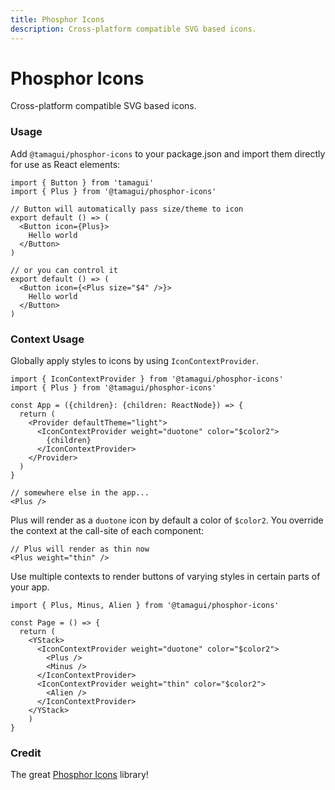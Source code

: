 ```yaml
---
title: Phosphor Icons
description: Cross-platform compatible SVG based icons.
---
```


# Phosphor Icons

<Description>Cross-platform compatible SVG based icons.</Description>

<HeroContainer noPad>
  <PhosphorIconsDemo />
</HeroContainer>

### Usage

Add `@tamagui/phosphor-icons` to your package.json and import them directly for use as React elements:

```tsx
import { Button } from 'tamagui'
import { Plus } from '@tamagui/phosphor-icons'

// Button will automatically pass size/theme to icon
export default () => (
  <Button icon={Plus}>
    Hello world
  </Button>
)

// or you can control it
export default () => (
  <Button icon={<Plus size="$4" />}>
    Hello world
  </Button>
)
```

### Context Usage

Globally apply styles to icons by using `IconContextProvider`.

```tsx
import { IconContextProvider } from '@tamagui/phosphor-icons'
import { Plus } from '@tamagui/phosphor-icons'

const App = ({children}: {children: ReactNode}) => {
  return (
    <Provider defaultTheme="light">
      <IconContextProvider weight="duotone" color="$color2">
        {children}
      </IconContextProvider>
    </Provider>
  )
}

// somewhere else in the app...
<Plus />
```

Plus will render as a `duotone` icon by default a color of `$color2`. You override the context at the call-site of each component:

```tsx
// Plus will render as thin now
<Plus weight="thin" />
```

Use multiple contexts to render buttons of varying styles in certain parts of your app.

```tsx
import { Plus, Minus, Alien } from '@tamagui/phosphor-icons'

const Page = () => {
  return (
    <YStack>
      <IconContextProvider weight="duotone" color="$color2">
        <Plus />
        <Minus />
      </IconContextProvider>
      <IconContextProvider weight="thin" color="$color2">
        <Alien />
      </IconContextProvider>
    </YStack>
    )
}
```

### Credit

The great [Phosphor Icons](https://phosphor.dev/) library!
